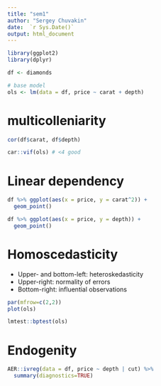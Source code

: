```yaml
---
title: "sem1"
author: "Sergey Chuvakin"
date:  `r Sys.Date()`
output: html_document
---
```


```r
library(ggplot2)
library(dplyr)

df <- diamonds
```

```r
# base model
ols <- lm(data = df, price ~ carat + depth)
```

# multicolleniarity
```r
cor(df$carat, df$depth)
```
```r
car::vif(ols) # <4 good
```

# Linear dependency 
```r
df %>% ggplot(aes(x = price, y = carat^2)) +
  geom_point()
```

```r
df %>% ggplot(aes(x = price, y = depth)) +
  geom_point()
```

# Homoscedasticity
- Upper- and bottom-left: heteroskedasticity 
- Upper-right: normality of errors
- Bottom-right: influential observations

```r
par(mfrow=c(2,2))
plot(ols)
```
```r
lmtest::bptest(ols)
```


# Endogenity
```r
AER::ivreg(data = df, price ~ depth | cut) %>% 
  summary(diagnostics=TRUE)
```


